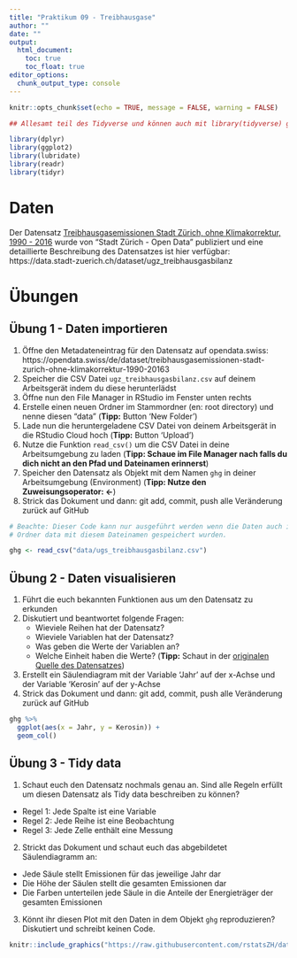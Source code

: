 ```yaml
---
title: "Praktikum 09 - Treibhausgase"
author: ""
date: ""
output: 
  html_document: 
    toc: true
    toc_float: true
editor_options: 
  chunk_output_type: console
---
```


```r
knitr::opts_chunk$set(echo = TRUE, message = FALSE, warning = FALSE)
```

```r

## Allesamt teil des Tidyverse und können auch mit library(tidyverse) geladen werden

library(dplyr)
library(ggplot2)
library(lubridate)
library(readr)
library(tidyr)

```

# Daten

Der Datensatz [Treibhausgasemissionen Stadt Zürich, ohne Klimakorrektur, 1990 - 2016](https://opendata.swiss/de/dataset/treibhausgasemissionen-stadt-zurich-ohne-klimakorrektur-1990-20163/resource/0c342b77-ad97-46cf-b138-cb83decf96f3) wurde von "Stadt Zürich - Open Data" publiziert und eine detaillierte Beschreibung des Datensatzes ist hier verfügbar: https://data.stadt-zuerich.ch/dataset/ugz_treibhausgasbilanz

# Übungen 

## Übung 1 - Daten importieren

1. Öffne den Metadateneintrag für den Datensatz auf opendata.swiss: https://opendata.swiss/de/dataset/treibhausgasemissionen-stadt-zurich-ohne-klimakorrektur-1990-20163
2. Speicher die CSV Datei `ugz_treibhausgasbilanz.csv` auf deinem Arbeitsgerät indem du diese herunterlädst
3. Öffne nun den File Manager in RStudio im Fenster unten rechts
4. Erstelle einen neuen Ordner im Stammordner (en: root directory) und nenne diesen "data" (**Tipp:** Button 'New Folder')
5. Lade nun die heruntergeladene CSV Datei von deinem Arbeitsgerät in die RStudio Cloud hoch (**Tipp:** Button 'Upload')
6. Nutze die Funktion `read_csv()` um die CSV Datei in deine Arbeitsumgebung zu laden (**Tipp: Schaue im File Manager nach falls du dich nicht an den Pfad und Dateinamen erinnerst**)
7. Speicher den Datensatz als Objekt mit dem Namen `ghg` in deiner Arbeitsumgebung (Environment) (**Tipp: Nutze den Zuweisungsoperator: <-**)
8. Strick das Dokument und dann: git add, commit, push alle Veränderung zurück auf GitHub

```r

# Beachte: Dieser Code kann nur ausgeführt werden wenn die Daten auch in dem 
# Ordner data mit diesem Dateinamen gespeichert wurden.

ghg <- read_csv("data/ugs_treibhausgasbilanz.csv")

```

## Übung 2 - Daten visualisieren

1. Führt die euch bekannten Funktionen aus um den Datensatz zu erkunden
2. Diskutiert und beantwortet folgende Fragen: 
    - Wieviele Reihen hat der Datensatz?
    - Wieviele Variablen hat der Datensatz?
    - Was geben die Werte der Variablen an? 
    - Welche Einheit haben die Werte? (**Tipp:** Schaut in der [originalen Quelle des Datensatzes](https://data.stadt-zuerich.ch/dataset/ugz_treibhausgasbilanz))
3. Erstellt ein Säulendiagram mit der Variable 'Jahr' auf der x-Achse und der Variable 'Kerosin' auf der y-Achse
4. Strick das Dokument und dann: git add, commit, push alle Veränderung zurück auf GitHub

```r
ghg %>% 
  ggplot(aes(x = Jahr, y = Kerosin)) +
  geom_col()
```

## Übung 3 - Tidy data

1. Schaut euch den Datensatz nochmals genau an. Sind alle Regeln erfüllt um diesen Datensatz als Tidy data beschreiben zu können?

- Regel 1: Jede Spalte ist eine Variable
- Regel 2: Jede Reihe ist eine Beobachtung
- Regel 3: Jede Zelle enthält eine Messung

2. Strickt das Dokument und schaut euch das abgebildetet Säulendiagramm an: 

- Jede Säule stellt Emissionen für das jeweilige Jahr dar
- Die Höhe der Säulen stellt die gesamten Emissionen dar
- Die Farben unterteilen jede Säule in die Anteile der Energieträger der gesamten Emissionen

3. Könnt ihr diesen Plot mit den Daten in dem Objekt `ghg` reproduzieren? Diskutiert und schreibt keinen Code.

```r

knitr::include_graphics("https://raw.githubusercontent.com/rstatsZH/data/main/plots/treibhausgasbilnaz-stadt-zuerich.png")

```
